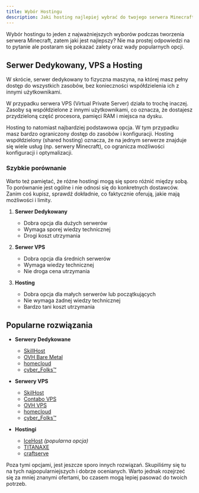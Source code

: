 ```yaml
---
title: Wybór Hostingu
description: Jaki hosting najlepiej wybrać do twojego serwera Minecraft, wady oraz zalety popularnych rozwiązań.
---
```


Wybór hostingu to jeden z najważniejszych wyborów podczas tworzenia serwera Minecraft, zatem jaki jest najlepszy? Nie ma prostej odpowiedzi na to pytanie ale postaram się pokazać zalety oraz wady popularnych opcji.

## Serwer Dedykowany, VPS a Hosting

W skrócie, serwer dedykowany to fizyczna maszyna, na której masz pełny dostęp do wszystkich zasobów, bez konieczności współdzielenia ich z innymi użytkownikami.

W przypadku serwera VPS (Virtual Private Server) działa to trochę inaczej. Zasoby są współdzielone z innymi użytkownikami, co oznacza, że dostajesz przydzieloną część procesora, pamięci RAM i miejsca na dysku.

Hosting to natomiast najbardziej podstawowa opcja. W tym przypadku masz bardzo ograniczony dostęp do zasobów i konfiguracji. Hosting współdzielony (shared hosting) oznacza, że na jednym serwerze znajduje się wiele usług (np. serwery Minecraft), co ogranicza możliwości konfiguracji i optymalizacji.

### Szybkie porównanie

<Callout title='Informacja na temat Hostingów' type='info'>
  Warto też pamiętać, że różne hostingi mogą się sporo różnić między sobą. To
  porównanie jest ogólne i nie odnosi się do konkretnych dostawców. Zanim coś
  kupisz, sprawdź dokładnie, co faktycznie oferują, jakie mają możliwości i
  limity.
</Callout>

1. **Serwer Dedykowany**

   - Dobra opcja dla dużych serwerów
   - Wymaga sporej wiedzy technicznej
   - Drogi koszt utrzymania

2. **Serwer VPS**

   - Dobra opcja dla średnich serwerów
   - Wymaga wiedzy technicznej
   - Nie droga cena utrzymania

3. **Hosting**
   - Dobra opcja dla małych serwerów lub początkujących
   - Nie wymaga żadnej wiedzy technicznej
   - Bardzo tani koszt utrzymania

## Popularne rozwiązania

- **Serwery Dedykowane**

  - [SkillHost](https://skillhost.pl/serwery-dedykowane-premium)
  - [OVH Bare Metal](https://www.ovhcloud.com/pl/bare-metal/)
  - [homecloud](https://homecloud.pl/uslugi/serwery-dedykowane/)
  - [cyber_Folks™️](https://cyberfolks.pl/serwery-dedykowane/)

- **Serwery VPS**

  - [SkilHost](https://skillhost.pl/hosting-vps-polska)
  - [Contabo VPS](https://contabo.com/en/vps/)
  - [OVH VPS](https://www.ovhcloud.com/en/vps/)
  - [homecloud](https://homecloud.pl/uslugi/vps/)
  - [cyber_Folks™️](https://cyberfolks.pl/serwery-vps/)

- **Hostingi**
  - [IceHost](https://icehost.pl/pl/serwery-minecraft) _(popularna opcja)_
  - [TITANAXE](https://titanaxe.com/)
  - [craftserve](https://craftserve.pl/)

Poza tymi opcjami, jest jeszcze sporo innych rozwiązań. Skupiliśmy się tu na tych najpopularniejszych i dobrze ocenianych. Warto jednak rozejrzeć się za mniej znanymi ofertami, bo czasem mogą lepiej pasować do twoich potrzeb.
